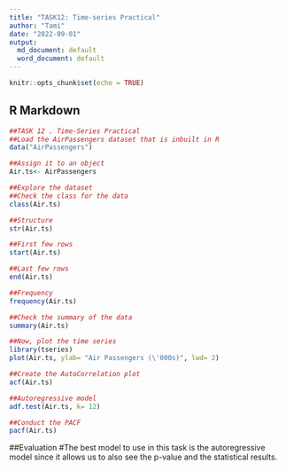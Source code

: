 ```yaml
---
title: "TASK12: Time-series Practical"
author: "Tami"
date: "2022-09-01"
output:
  md_document: default
  word_document: default
---
```


```r
knitr::opts_chunk$set(echo = TRUE)
```

## R Markdown
```r
##TASK 12 . Time-Series Practical
##Load the AirPassengers dataset that is inbuilt in R
data("AirPassengers")
```

```r
##Assign it to an object
Air.ts<- AirPassengers
```

```r
##Explore the dataset
##Check the class for the data
class(Air.ts)
```

```r
##Structure
str(Air.ts)
```

```r
##First few rows
start(Air.ts)
```

```r
##Last few rows
end(Air.ts)
```

```r
##Frequency
frequency(Air.ts)
```

```r
##Check the summary of the data
summary(Air.ts)
```

```r
##Now, plot the time series
library(tseries)
plot(Air.ts, ylab= "Air Passengers (\'000s)", lwd= 2)
```

```r
##Create the AutoCorrelation plot
acf(Air.ts)
```

```r
##Autoregressive model
adf.test(Air.ts, k= 12)
```

```r
##Conduct the PACF
pacf(Air.ts)
```
##Evaluation
#The best model to use in this task is the autoregressive model since it allows us to also see the p-value and the statistical results.




